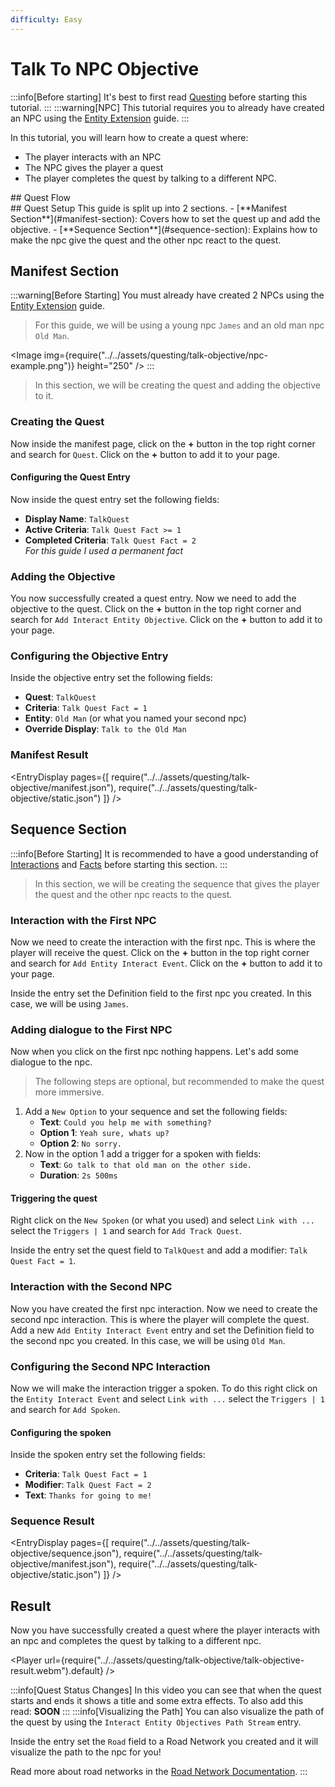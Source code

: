 ```yaml
---
difficulty: Easy
---
```



# Talk To NPC Objective

:::info[Before starting]
It's best to first read [Questing](./index.mdx) before starting this tutorial.
:::
:::warning[NPC]
This tutorial requires you to already have created an NPC using the [Entity Extension](../04-entity-extension/index.mdx) guide.
:::

In this tutorial, you will learn how to create a quest where:
- The player interacts with an NPC
- The NPC gives the player a quest
- The player completes the quest by talking to a different NPC.

<SplitLayout>
<Section divider='left'>
## Quest Flow
<StateFlow
  nodes={[
    {
      id: 'not-started',
      title: 'Not Started',
      facts: ['Talk Quest Fact = 0'],
      className: 'bg-gray-100 dark:bg-zinc-600 ring-1 ring-[#1f2937] dark:ring-white',
      description: 'Player hasn\'t started the quest yet',
      icon: 'tabler:circle-dot',
      transitions: [
        { 
          targetId: 'quest-received', 
          label: 'Talk to First NPC', 
          icon: 'tabler:message-circle' 
        }
      ]
    },
    {
      id: 'quest-received',
      title: 'Quest Received',
      facts: ['Talk Quest Fact = 1'],
      className: 'bg-[#eef9fd] dark:bg-[#193c47] ring-cyan-500 border-cyan-100 dark:border-cyan-800',
      description: 'Player has received the quest from the first NPC',
      icon: 'tabler:message-circle',
      transitions: [
        { 
          targetId: 'completed', 
          label: 'Talk to Second NPC', 
          icon: 'tabler:message-circle-2' 
        }
      ]
    },
    {
      id: 'completed',
      title: 'Completed',
      facts: ['Talk Quest Fact = 2'],
      className: 'bg-[#e6f6e6] dark:bg-[#003100] ring-[#009400] border-green-100 dark:border-green-800',
      description: 'Player has completed the quest by talking to the second NPC',
      icon: 'tabler:check-circle',
      transitions: [
        { 
          targetId: 'not-started', 
          label: 'Reset Quest', 
          icon: 'tabler:arrow-back-up' 
        }
      ]
    }
  ]}
/>
</Section>
<Section divider='right'>
## Quest Setup
This guide is split up into 2 sections. 
- [**Manifest Section**](#manifest-section): Covers how to set the quest up and add the objective.
- [**Sequence Section**](#sequence-section): Explains how to make the npc give the quest and the other npc react to the quest.

</Section>
</SplitLayout>

## Manifest Section
:::warning[Before Starting]
You must already have created 2 NPCs using the [Entity Extension](../04-entity-extension/index.mdx) guide.
> For this guide, we will be using a young npc `James` and an old man npc `Old Man`.

<Image img={require("../../assets/questing/talk-objective/npc-example.png")} height="250" />
:::
> In this section, we will be creating the quest and adding the objective to it.

### Creating the Quest
Now inside the manifest page, click on the **+** button in the top right corner and search for `Quest`. Click on the **+** button to add it to your page.

<EntrySearch entryName="quest" />

#### Configuring the Quest Entry
Now inside the quest entry set the following fields:
* **Display Name**: `TalkQuest`
* **Active Criteria**: `Talk Quest Fact >= 1`
* **Completed Criteria**: `Talk Quest Fact = 2`\
*For this guide I used a permanent fact*

### Adding the Objective
You now successfully created a quest entry. Now we need to add the objective to the quest.
Click on the **+** button in the top right corner and search for `Add Interact Entity Objective`. Click on the **+** button to add it to your page.

<EntrySearch entryName="interact_entity_objective" />

###  Configuring the Objective Entry
Inside the objective entry set the following fields:
* **Quest**: `TalkQuest`
* **Criteria**: `Talk Quest Fact = 1`
* **Entity**: `Old Man` (or what you named your second npc)
* **Override Display**: `Talk to the Old Man`

### Manifest Result
<EntryDisplay pages={[
    require("../../assets/questing/talk-objective/manifest.json"),
    require("../../assets/questing/talk-objective/static.json")
]} />


## Sequence Section
:::info[Before Starting]
It is recommended to have a good understanding of [Interactions](../01-interactions/index.mdx) and [Facts](../03-facts/index.mdx) before starting this section.
:::
> In this section, we will be creating the sequence that gives the player the quest and the other npc reacts to the quest.

### Interaction with the First NPC
Now we need to create the interaction with the first npc. This is where the player will receive the quest.
Click on the **+** button in the top right corner and search for `Add Entity Interact Event`. Click on the **+** button to add it to your page.

<EntrySearch entryName="entity_interact_event" />

Inside the entry set the Definition field to the first npc you created. In this case, we will be using `James`.

### Adding dialogue to the First NPC
Now when you click on the first npc nothing happens. Let's add some dialogue to the npc.
> The following steps are optional, but recommended to make the quest more immersive.
1. Add a `New Option` to your sequence and set the following fields:
   * **Text**: `Could you help me with something?`
   * **Option 1**: `Yeah sure, whats up?`
   * **Option 2**: `No sorry.`
2. Now in the option 1 add a trigger for a spoken with fields:
   * **Text**: `Go talk to that old man on the other side.`
   * **Duration**: `2s 500ms`
#### Triggering the quest
Right click on the `New Spoken` (or what you used) and select `Link with ...` select the `Triggers | 1` and search for `Add Track Quest`.

<EntrySearch entryName="track_quest" />

Inside the entry set the quest field to `TalkQuest` and add a modifier: `Talk Quest Fact = 1`.

### Interaction with the Second NPC
Now you have created the first npc interaction. Now we need to create the second npc interaction. This is where the player will complete the quest.
Add a new `Add Entity Interact Event` entry and set the Definition field to the second npc you created. In this case, we will be using `Old Man`.
<EntrySearch entryName="entity_interact_event" />

### Configuring the Second NPC Interaction
Now we will make the interaction trigger a spoken. To do this right click on the `Entity Interact Event` and select `Link with ...` select the `Triggers | 1` and search for `Add Spoken`.
<EntrySearch entryName="spoken" />

#### Configuring the spoken
Inside the spoken entry set the following fields:
* **Criteria**: `Talk Quest Fact = 1`
* **Modifier**: `Talk Quest Fact = 2`
* **Text**: `Thanks for going to me!`

### Sequence Result

<EntryDisplay pages={[
    require("../../assets/questing/talk-objective/sequence.json"),
    require("../../assets/questing/talk-objective/manifest.json"),
    require("../../assets/questing/talk-objective/static.json")
]} />

## Result
Now you have successfully created a quest where the player interacts with an npc and completes the quest by talking to a different npc.

<Player url={require("../../assets/questing/talk-objective/talk-objective-result.webm").default} />

:::info[Quest Status Changes]
In this video you can see that when the quest starts and ends it shows a title and some extra effects. To also add this read: **SOON**
:::
:::info[Visualizing the Path]
You can also visualize the path of the quest by using the `Interact Entity Objectives Path Stream` entry.

<EntrySearch entryName="interact_entity_objectives_path_stream" />

Inside the entry set the `Road` field to a Road Network you created and it will visualize the path to the npc for you!

Read more about road networks in the [Road Network Documentation](../06-road-network/index.mdx).
:::